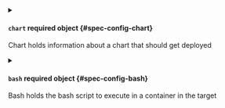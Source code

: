 


<details className="config-field" data-expandable="true">
<summary>

#### `chart` <span className="config-field-required" data-required="false">required</span> <span className="config-field-type">object</span> <span className="config-field-default"></span> <span className="config-field-enum"></span> {#spec-config-chart}

Chart holds information about a chart that should get deployed

</summary>

<PartialChartreference />


</details>


<PartialManifests />



<details className="config-field" data-expandable="true">
<summary>

#### `bash` <span className="config-field-required" data-required="false">required</span> <span className="config-field-type">object</span> <span className="config-field-default"></span> <span className="config-field-enum"></span> {#spec-config-bash}

Bash holds the bash script to execute in a container in the target

</summary>

<PartialBashreference />


</details>


<PartialValues />


<PartialParameters />


<PartialAnnotations />

